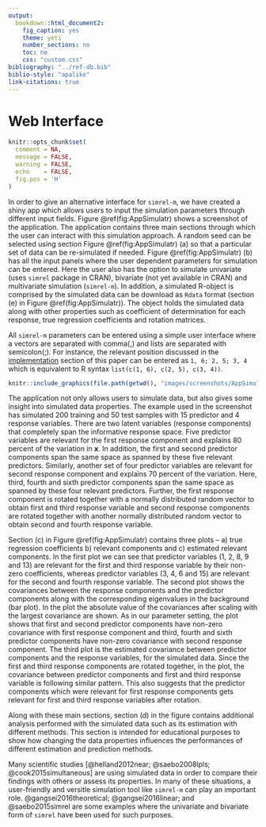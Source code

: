 ```yaml
---
output: 
  bookdown::html_document2:
    fig_caption: yes
    theme: yeti
    number_sections: no
    toc: no
    css: "custom.css"
bibliography: "../ref-db.bib"
biblio-style: "apalike"
link-citations: true
---
```


# Web Interface #

```r
knitr::opts_chunk$set(
  comment = NA,
  message = FALSE,
  warning = FALSE,
  echo    = FALSE,
  fig.pos = 'H'
)
```

In order to give an alternative interface for `simrel-m`, we have created a shiny app which  allows users to input the simulation parameters through different input fields. Figure \@ref(fig:AppSimulatr) shows a screenshot of the application. The application contains three main sections through which the user can interact with  this simulation approach. A random seed can be selected using section Figure \@ref(fig:AppSimulatr) (a) so that a particular set of data can be  re-simulated if needed. Figure \@ref(fig:AppSimulatr) (b) has all the input panels where the user dependent  parameters for simulation can be entered. Here the user also has the option to simulate univariate (uses `simrel` package in CRAN), bivariate (not yet available in CRAN)  and multivariate simulation (`simrel-m`). In addition, a simulated R-object is comprised by the simulated data can be download as `Rdata` format (section (e) in Figure \@ref(fig:AppSimulatr)).  The object holds the simulated data along with other properties such as coefficient of determination for each response, true regression coefficients and rotation matrices.

All `simrel-m` parameters can be entered using a simple user interface where a vectors are separated with comma(,) and lists are separated with  semicolon(;). For instance, the relevant position discussed in the [implementation](#implementation) section of this paper can be entered as `1, 6; 2, 5; 3, 4` which is equivalent to R syntax `list(c(1, 6), c(2, 5), c(3, 4))`.

```r
knitr::include_graphics(file.path(getwd(), "images/screenshots/AppSimulatr.png"))
```

The application not only allows users to simulate data, but also gives some insight into simulated data properties. The example used in the screenshot has simulated 200 training and 50 test samples with 15 predictor and 4 response variables. There are two latent variables (response components) that completely span the informative response space. Five predictor variables are relevant for the first response component and explains 80 percent of the variation in $\mathbf{x}$. In addition, the first and second predictor components span the same space as spanned by these five relevant predictors. Similarly, another set of four predictor variables are relevant for second response component and explains 70 percent of the variation. Here, third, fourth and sixth predictor components span the same space as spanned by these four relevant predictors. Further, the first response component is  rotated together with a normally distributed random vector to obtain first and third response variable and second response components are rotated together with another normally distributed random vector to obtain second and fourth response variable. 

Section (c) in Figure \@ref(fig:AppSimulatr) contains three plots -- a) true regression coefficients b) relevant components and c) estimated relevant components. In the first plot we can see that predictor variables (1, 2, 8, 9 and 13) are relevant for the first and third response variable by their non-zero coefficients, whereas predictor variables (3, 4, 6 and 15) are relevant for the second and fourth response variable. The second plot shows the covariances between the response components and the predictor components along with the corresponding eigenvalues in the background (bar plot). In the plot the absolute value of the covariances after scaling with the largest covariance are shown. As in our parameter setting, the plot shows that first and second predictor components have non-zero covariance with first response component and third, fourth and sixth predictor components have non-zero covariance with second response component. The third plot is the estimated covariance between predictor components and the response variables, for the simulated data. Since the first and third response components are rotated together, in the plot, the covariance between predictor components and first and third response variable is following similar pattern. This also suggests that the predictor components which were relevant for first response components gets relevant for first and third response variables after rotation.

Along with these main sections, section (d) in the figure contains additional analysis performed with the simulated data such as its estimation with different methods. This section is intended for educational purposes to show how changing the data properties influences the performances of different estimation and prediction methods.

Many scientific studies [@helland2012near; @saebo2008lpls; @cook2015simultaneous] are using simulated data in order to compare their findings with others or assess its properties. In many of these situations, a user-friendly and versitle simulation tool like `simrel-m` can play an important role. @gangsei2016theoretical; @gangsei2016linear; and @saebo2015simrel are some examples where the univariate and bivariate form of `simrel` have been used for such purposes. 
